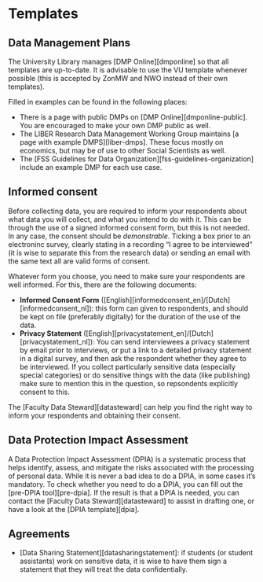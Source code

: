 # Templates

## Data Management Plans

The University Library manages [DMP Online][dmponline] so that all templates are up-to-date. It is advisable to use the VU template whenever possible (this is accepted by ZonMW and NWO instead of their own templates).

Filled in examples can be found in the following places:

- There is a page with public DMPs on [DMP Online][dmponline-public]. You are encouraged to make your own DMP public as well.
- The LIBER Research Data Management Working Group maintains [a page with example DMPS][liber-dmps]. These focus mostly on economics, but may be of use to other Social Scientists as well.
- The [FSS Guidelines for Data Organization][fss-guidelines-organization] include an example DMP for each use case.

## Informed consent

Before collecting data, you are required to inform your respondents about what data you will collect, and what you intend to do with it. This can be through the use of a signed informed consent form, but this is not needed. In any case, the consent should be *demonstrable*. Ticking a box prior to an electroninc survey, clearly stating in a recording “I agree to be interviewed” (it is wise to separate this from the research data) or sending an email with the same text all are valid forms of consent.

Whatever form you choose, you need to make sure your respondents are well informed. For this, there are the following documents:

- **Informed Consent Form** ([English][informedconsent_en]/[Dutch][informedconsent_nl]): this form can given to respondents, and should be kept on file (preferably digitally) for the duration of the use of the data.
- **Privacy Statement** ([English][privacystatement_en]/[Dutch][privacystatement_nl]): You can send interviewees a privacy statement by email prior to interviews, or put a link to a detailed privacy statement in a digital survey, and then ask the respondent whether they agree to be interviewed. If you collect particularly sensitive data (especially special categories) or do sensitive things with the data (like publishing) make sure to mention this in the question, so repsondents explicitly consent to this.

The [Faculty Data Steward][datasteward] can help you find the right way to inform your respondents and obtaining their consent.


## Data Protection Impact Assessment

A Data Protection Impact Assessment (DPIA) is a systematic process that helps identify, assess, and mitigate the risks associated with the processing of personal data. While it is never a bad idea to do a DPIA, in some cases it's mandatory. To check whether you need to do a DPIA, you can fill out the [pre-DPIA tool][pre-dpia]. If the result is that a DPIA is needed, you can contact the [Faculty Data Steward][datasteward] to assist in drafting one, or have a look at the [DPIA template][dpia].

## Agreements

- [Data Sharing Statement][datasharingstatement]: if students (or student assistants) work on sensitive data, it is wise to have them sign a statement that they will treat the data confidentially.



